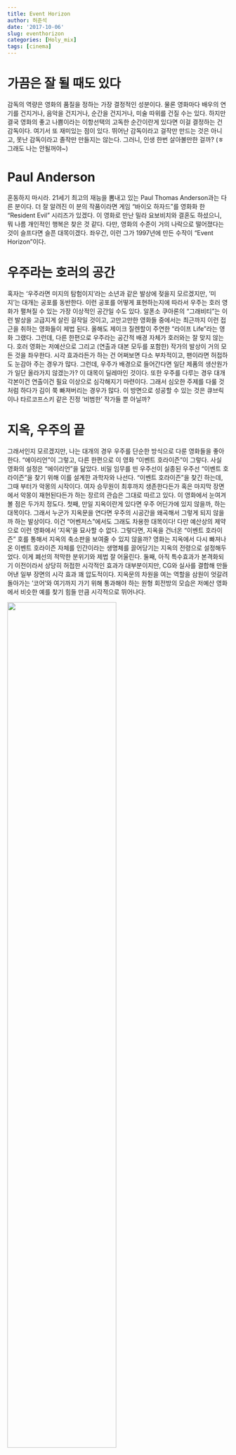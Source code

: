 ```yaml
---
title: Event Horizon
author: 허준석 
date: '2017-10-06'
slug: eventhorizon
categories: [Holy_mix]
tags: [cinema]
---
```


# 가끔은 잘 될 때도 있다 

감독의 역량은 영화의 품질을 정하는 가장 결정적인 성분이다. 물론 영화마다 배우의 연기를 건지거나, 음악을 건지거나, 순간을 건지거나, 미술 따위를 건질 수는 있다. 하지만 결국 영화의 좋고 나쁨이라는 이항선택의 고독한 순간이란게 있다면 이걸 결정하는 건 감독이다. 여기서 또 재미있는 점이 있다. 뛰어난 감독이라고 걸작만 만드는 것은 아니고, 못난 감독이라고 졸작만 만들지는 않는다. 그러니, 인생 한번 살아볼만한 걸까? (ㅎ 그래도 나는 안될꺼야~)

# Paul Anderson 

혼동하지 마시라. 21세기 최고의 재능을 뽐내고 있는 Paul Thomas Anderson과는 다른 분이다. 더 잘 알려진 이 분의 작품이라면 게임 "바이오 하자드"를 영화화 한 "Resident Evil" 시리즈가 있겠다. 이 영화로 만난 밀라 요보비치와 결혼도 하셨으니, 뭐 나름 개인적인 행복은 찾은 것 같다. 다만, 영화의 수준이 거의 나락으로 떨어졌다는 것이 슬프다면 슬픈 대목이겠다. 좌우간, 이런 그가 1997년에 만든 수작이 "Event Horizon"이다. 

# 우주라는 호러의 공간 

혹자는 '우주라면 미지의 탐험이지'라는 소년과 같은 발상에 젖을지 모르겠지만, '미지'는 대개는 공포를 동반한다. 이런 공포를 어떻게 표현하는지에 따라서 우주는 호러 영화가 펼쳐질 수 있는 가장 이상적인 공간일 수도 있다. 알폰소 쿠아론의 "그래비티"는 이런 발상을 고급지게 살린 걸작일 것이고, 고만고만한 영화들 중에서는 최근까지 이런 접근을 취하는 영화들이 제법 된다. 올해도 제이크 질렌할이 주연한 "라이프 Life"라는 영화 그랬다. 그런데, 다른 한편으로 우주라는 공간적 배경 자체가 호러와는 잘 맞지 않는다. 호러 영화는 저예산으로 그리고 (연출과 대본 모두를 포함한) 작가의 발상이 거의 모든 것을 좌우한다. 시각 효과라든가 하는 건 어쩌보면 다소 부차적이고, 팬이라면 허접하도 눈감아 주는 경우가 많다. 그런데, 우주가 배경으로 들어간다면 일단 제품의 생산원가가 일단 올라가지 않겠는가? 이 대목이 딜레마인 것이다. 또한 우주를 다루는 경우 대개 각본이건 연출이건 필요 이상으로 심각해지기 마련이다. 그래서 심오한 주제를 다룰 것처럼 하다가 김이 쭉 빠져버리는 경우가 많다. 이 방면으로 성공할 수 있는 것은 큐브릭이나 타르코프스키 같은 진정 '비범한' 작가들 뿐 아닐까? 

# 지옥, 우주의 끝 

그래서인지 모르겠지만, 나는 대개의 경우 우주를 단순한 방식으로 다룬 영화들을 좋아한다. "에이리언"이 그렇고, 다른 한편으로 이 영화 "이벤트 호라이즌"이 그렇다. 사실 영화의 설정은 "에이리언"을 닮았다. 비밀 임무를 띤 우주선이 실종된 우주선 "이벤트 호라이즌"을 찾기 위해 이를 설계한 과학자와 나선다. "이벤트 호라이즌"을 찾긴 하는데, 그때 부터가 악몽의 시작이다. 여자 승무원이 최후까지 생존한다든가 혹은 마지막 장면에서 악몽이 재현된다든가 하는 장르의 관습은 그대로 따르고 있다. 이 영화에서 눈여겨 볼 점은 두가지 정도다. 
첫째, 만일 지옥이란게 있다면 우주 어딘가에 있지 않을까, 하는 대목이다. 그래서 누군가 지옥문을 연다면 우주의 시공간을 왜곡해서 그렇게 되지 않을까 하는 발상이다. 이건 "어벤저스"에서도 그래도 차용한 대목이다! 다만 예산상의 제약으로 이런 영화에서 '지옥'을 묘사할 수 없다. 그렇다면, 지옥을 건너온 "이벤트 호라이즌" 호를 통해서 지옥의 축소판을 보여줄 수 있지 않을까? 영화는 지옥에서 다시 빠져나온 이벤트 호라이즌 자체를 인간이라는 생명체를 끌어당기는 지옥의 전령으로 설정해두었다. 이게 폐선의 적막한 분위기와 제법 잘 어울린다. 
둘째, 아직 특수효과가 본격화되기 이전이라서 상당히 허접한 시각적인 효과가 대부분이지만, CG와 실사를 결합해 만들어낸 일부 장면의 시각 효과 꽤 압도적이다. 지옥문의 차원을 여는 역할을 삼원이 엇갈려 돌아가는 '코어'와 여기까지 가기 위해 통과해야 하는 원형 회전방의 모습은 저예산 영화에서 비슷한 예를 찾기 힘들 만큼 시각적으로 뛰어나다. 

![](https://images-na.ssl-images-amazon.com/images/G/01/digital/video/hero/Movies/1997/B005DNO76W_eventhorizon_UXPA1._V143581242_RI_SX940_.jpg){ width=70.2% }

-----

![](http://3.bp.blogspot.com/-Z-qTgArSWos/UyIjz1M1yGI/AAAAAAAAoz0/vxzpl2KUqLM/s1600/eventhorizon14.png) 
-----

지옥에 스스로 뛰어든 일종의 악마로 묘사된 이벤트 호라이즌의 설계자이나 과학자인 윌리엄 위어의 모습은 존 카펜터의 필생의 걸작 "In the Mouth of Darkness"의 모습을 그대로 가져왔다. 아마도 배우도 일부러 같은 배우로 선발한 것이 아닐까 싶을 정도로 비슷하다. 아마도 호러 영화의 팬이라면, 카펜터의 영화 혹은 헬레이저의 핀헤드의 모습을 어렵지 않게 떠올릴 수 있지 않을까?

# 길게 쓴 이유 

넷플릭스에 [이 영화](https://www.netflix.com/title/1179574)가 올라왔더라. 샘닐의 지옥전령 분장 이외에도 '모피어스' 로렌스 피쉬번의 아직 날렵할 때의 모습도 볼 수 있다. 1999년 영화 "매트릭스" 네오에게 무술을 전수하며 "Am I breathing?"의 대사를 날리던 그 때라는 기억한다면, 이 영화를 보는 맛이 나쁘지 않을 것이다. 


